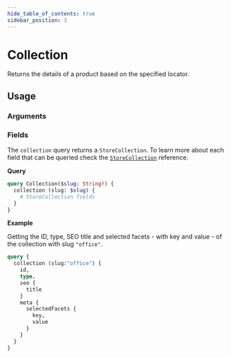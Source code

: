 ```yaml
---
hide_table_of_contents: true
sidebar_position: 3
---
```



# Collection

Returns the details of a product based on the specified locator.

<div className="grid grid-cols-2 gap-20">

<div>

## Usage

### Arguments

<PropsComponent
      name="slug"
      type="String"
      description="Slug of the collection you want to query."
      required="true"
    />

### Fields

The `collection` query returns a `StoreCollection`. To learn more about each field that can be queried check the <a href="/reference/api/objects#storecollection">`StoreCollection`</a> reference.

</div>
<div>

**Query**

```graphql
query Collection($slug: String!) {
  collection (slug: $slug) {
    # StoreCollection fields
  }
}
```

**Example**

Getting the ID, type, SEO title and selected facets - with key and value - of the collection with slug `"office"`.

```graphql
query {
  collection (slug:"office") {
    id,
    type,
    seo {
      title
    }
    meta {
      selectedFacets {
        key,
        value
      }
    }
  }
}
```

</div>
</div>
